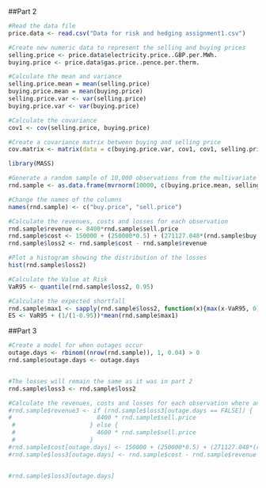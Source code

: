 ##Part 2

```r
#Read the data file
price.data <- read.csv("Data for risk and hedging assignment1.csv")

#Create new numeric data to represent the selling and buying prices
selling.price <- price.data$electricity.price..GBP.per.MWh.
buying.price <- price.data$gas.price..pence.per.therm.

#Calculate the mean and variance
selling.price.mean = mean(selling.price)
buying.price.mean = mean(buying.price)
selling.price.var <- var(selling.price)
buying.price.var <- var(buying.price)

#Calculate the covariance
cov1 <- cov(selling.price, buying.price)

#Create a covariance matrix between buying and selling price
cov.matrix <- matrix(data = c(buying.price.var, cov1, cov1, selling.price.var), 2, 2)
```

```r
library(MASS)

#Generate a random sample of 10,000 observations from the multivariate normal distribution
rnd.sample <- as.data.frame(mvrnorm(10000, c(buying.price.mean, selling.price.mean), cov.matrix, empirical = TRUE))

#Change the names of the columns
names(rnd.sample) <- c("buy.price", "sell.price")

#Calculate the revenues, costs and losses for each observation
rnd.sample$revenue <- 8400*rnd.sample$sell.price
rnd.sample$cost <- 150000 + (250000*0.5) + (271127.048*(rnd.sample$buy.price/100))
rnd.sample$loss2 <- rnd.sample$cost - rnd.sample$revenue

#Plot a histogram showing the distribution of the losses
hist(rnd.sample$loss2)

#Calculate the Value at Risk
VaR95 <- quantile(rnd.sample$loss2, 0.95)

#Calculate the expected shortfall
rnd.sample$max1 <- sapply(rnd.sample$loss2, function(x){max(x-VaR95, 0)})
ES <- VaR95 + (1/(1-0.95))*mean(rnd.sample$max1)
```
##Part 3
```r
#Create a model for when outages occur
outage.days <- rbinom((nrow(rnd.sample)), 1, 0.04) > 0
rnd.sample$outage.days <- outage.days


#The losses will remain the same as it was in part 2
rnd.sample$loss3 <- rnd.sample$loss2

#Calculate the revenues, costs and losses for each observation where an outage occurs
#rnd.sample$revenue3 <- if (rnd.sample$loss3[outage.days == FALSE]) { 
#                        8400 * rnd.sample$sell.price
 #                     } else {
 #                       4600 * rnd.sample$sell.price
 #                     }
#rnd.sample$cost[outage.days] <- 150000 + (250000*0.5) + (271127.048*(rnd.sample$buy.price/100))
#rnd.sample$loss3[outage.days] <- rnd.sample$cost - rnd.sample$revenue


#rnd.sample$loss3[outage.days]
```

